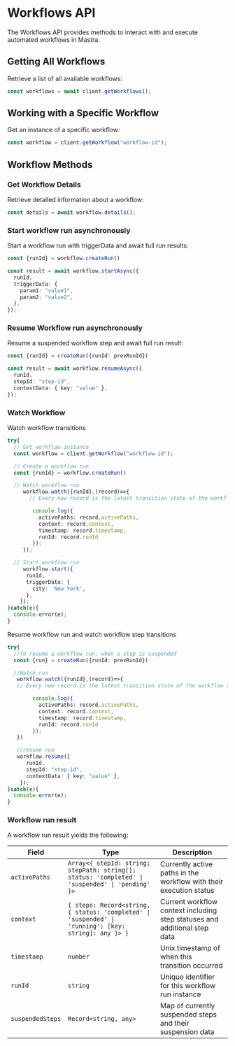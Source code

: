 # Workflows API

The Workflows API provides methods to interact with and execute automated workflows in Mastra.

## Getting All Workflows

Retrieve a list of all available workflows:

```typescript
const workflows = await client.getWorkflows();
```

## Working with a Specific Workflow

Get an instance of a specific workflow:

```typescript
const workflow = client.getWorkflow("workflow-id");
```

## Workflow Methods

### Get Workflow Details

Retrieve detailed information about a workflow:

```typescript
const details = await workflow.details();
```

### Start workflow run asynchronously

Start a workflow run with triggerData and await full run results:

```typescript
const {runId} = workflow.createRun()

const result = await workflow.startAsync({
  runId,
  triggerData: {
    param1: "value1",
    param2: "value2",
  },
});
```

### Resume Workflow run asynchronously

Resume a suspended workflow step and await full run result:

```typescript
const {runId} = createRun({runId: prevRunId})

const result = await workflow.resumeAsync({
  runId,
  stepId: "step-id",
  contextData: { key: "value" },
});
```

### Watch Workflow

Watch workflow transitions

```typescript
try{
  // Get workflow instance
  const workflow = client.getWorkflow("workflow-id");

  // Create a workflow run
  const {runId} = workflow.createRun()

  // Watch workflow run 
     workflow.watch({runId},(record)=>{
       // Every new record is the latest transition state of the workflow run

        console.log({
          activePaths: record.activePaths,
          context: record.context,
          timestamp: record.timestamp,
          runId: record.runId
        });
     });

  // Start workflow run
     workflow.start({
      runId,
      triggerData: {
        city: 'New York',
      },
    });
}catch(e){
  console.error(e);
}
```

Resume workflow run and watch workflow step transitions

```typescript
try{
  //To resume a workflow run, when a step is suspended
  const {run} = createRun({runId: prevRunId})

  //Watch run
   workflow.watch({runId},(record)=>{
   // Every new record is the latest transition state of the workflow run

        console.log({
          activePaths: record.activePaths,
          context: record.context,
          timestamp: record.timestamp,
          runId: record.runId
        });
   })

   //resume run
   workflow.resume({
      runId,
      stepId: "step-id",
      contextData: { key: "value" },
    });
}catch(e){
  console.error(e);
}
```

### Workflow run result
A workflow run result yields the following:

| Field | Type | Description |
|-------|------|-------------|
| `activePaths` | `Array<{ stepId: string; stepPath: string[]; status: 'completed' \| 'suspended' \| 'pending' }>` | Currently active paths in the workflow with their execution status |
| `context` | `{ steps: Record<string, { status: 'completed' \| 'suspended' \| 'running'; [key: string]: any }> }` | Current workflow context including step statuses and additional step data |
| `timestamp` | `number` | Unix timestamp of when this transition occurred |
| `runId` | `string` | Unique identifier for this workflow run instance |
| `suspendedSteps` | `Record<string, any>` | Map of currently suspended steps and their suspension data |


